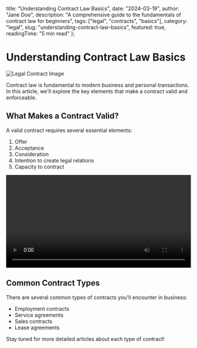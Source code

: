   title: "Understanding Contract Law Basics",
  date: "2024-03-19",
  author: "Jane Doe",
  description: "A comprehensive guide to the fundamentals of contract law for beginners",
  tags: ["legal", "contracts", "basics"],
  category: "legal",
  slug: "understanding-contract-law-basics",
  featured: true,
  readingTime: "5 min read"
};

# Understanding Contract Law Basics

![Legal Contract Image](https://images.unsplash.com/photo-1486312338219-ce68d2c6f44d)

Contract law is fundamental to modern business and personal transactions. In this article, we'll explore the key elements that make a contract valid and enforceable.

## What Makes a Contract Valid?

A valid contract requires several essential elements:

1. Offer
2. Acceptance
3. Consideration
4. Intention to create legal relations
5. Capacity to contract

<video width="100%" controls>
  <source src="/videos/contract-basics.mp4" type="video/mp4" />
  Your browser does not support the video tag.
</video>

## Common Contract Types

There are several common types of contracts you'll encounter in business:

- Employment contracts
- Service agreements
- Sales contracts
- Lease agreements

Stay tuned for more detailed articles about each type of contract!